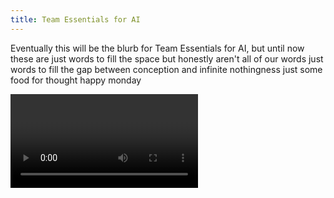 ```yaml
---
title: Team Essentials for AI
---
```



<PageDescription>

  Eventually this will be the blurb for Team Essentials for AI, but until now these are just words to fill the space but honestly aren't all of our words just words to fill the gap between conception and infinite nothingness just some food for thought happy monday

</PageDescription>

<Row>
<Column colMd={2} colMd={3} colLg={4}>
<ResourceCard
  href={'ibm.com'}
  subTitle={'Activity'}
  title={'AI Handbook'} />
</Column>
</Row>

<Row>
<Column colSm={12} colMd={12} colLg={12}>

<Video title="Test" vimeoId="235672083" />

</Column>
</Row>
